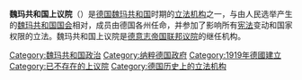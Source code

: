 {{Unreferenced|time=2020-08-21T04:53:43+00:00}}
'''魏玛共和国上议院'''（{{lang-de|Reichsrat}}）是[[德国|德国]][[魏玛共和国|魏玛共和国]]时期的[[立法机构|立法机构]]之一，与由人民选举产生的[[德国国会_(魏玛共和国)|魏玛共和国国会]]相对，成员由德国各州任命，并参加了影响所有[[宪法|宪法]]变动和国家权限的立法。魏玛共和国上议院是[[德意志帝国联邦议院|德意志帝国联邦议院]]的继任机构。

{{德國國會}}

[[Category:魏玛共和国政治|Category:魏玛共和国政治]]
[[Category:纳粹德国政府|Category:纳粹德国政府]]
[[Category:1919年德國建立|Category:1919年德國建立]]
[[Category:已不存在的上议院|Category:已不存在的上议院]]
[[Category:德国历史上的立法机构|Category:德国历史上的立法机构]]
